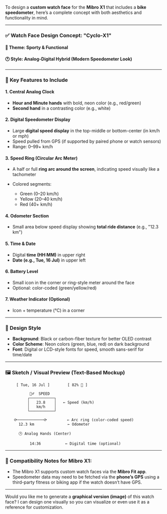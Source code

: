 To design a **custom watch face** for the **Mibro X1** that includes a **bike speedometer**, here’s a complete concept with both aesthetics and functionality in mind.

---

### ✅ **Watch Face Design Concept: "Cyclo-X1"**

#### 🎯 **Theme**: Sporty & Functional

#### 🕐 **Style**: Analog-Digital Hybrid (Modern Speedometer Look)

---

### 🔧 **Key Features to Include**

#### 1. **Central Analog Clock**

* **Hour and Minute hands** with bold, neon color (e.g., red/green)
* **Second hand** in a contrasting color (e.g., white)

#### 2. **Digital Speedometer Display**

* Large **digital speed display** in the top-middle or bottom-center (in km/h or mph)
* Speed pulled from GPS (if supported by paired phone or watch sensors)
* Range: 0–99+ km/h

#### 3. **Speed Ring (Circular Arc Meter)**

* A half or full **ring arc around the screen**, indicating speed visually like a tachometer
* Colored segments:

  * Green (0–20 km/h)
  * Yellow (20–40 km/h)
  * Red (40+ km/h)

#### 4. **Odometer Section**

* Small area below speed display showing **total ride distance** (e.g., "12.3 km")

#### 5. **Time & Date**

* Digital **time (HH\:MM)** in upper right
* **Date (e.g., Tue, 16 Jul)** in upper left

#### 6. **Battery Level**

* Small icon in the corner or ring-style meter around the face
* Optional: color-coded (green/yellow/red)

#### 7. **Weather Indicator (Optional)**

* Icon + temperature (°C) in a corner

---

### 🎨 **Design Style**

* **Background**: Black or carbon-fiber texture for better OLED contrast
* **Color Scheme**: Neon colors (green, blue, red) on dark background
* **Font**: Digital or LCD-style fonts for speed, smooth sans-serif for time/date

---

### 🖼️ Sketch / Visual Preview (Text-Based Mockup)

```
     [ Tue, 16 Jul ]        [ 82% 🔋 ]

           🚴‍♂️  SPEED
          ┌───────────┐
          │   23.8    │   ← Speed (km/h)
          │   km/h    │
          └───────────┘

    ⟳────────────⟳         ← Arc ring (color-coded speed)
      12.3 km               ← Odometer

      🕒 Analog Hands (Center)

           14:36           ← Digital time (optional)
```

---

### 📱 Compatibility Notes for Mibro X1:

* The Mibro X1 supports custom watch faces via the **Mibro Fit app**.
* Speedometer data may need to be fetched via the **phone’s GPS** using a third-party fitness or biking app if the watch doesn’t have GPS.

---

Would you like me to generate a **graphical version (image)** of this watch face? I can design one visually so you can visualize or even use it as a reference for customization.
